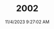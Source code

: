 ---
width: 5896
height: 3931
title: 2002
description: Orange 1976 BMW 2002 2.2L 5-Speed shot in Blanco, TX.
date: 11/4/2023 9:27:02 AM
cameraMake: Sony
cameraModel: ILCE-7M3
lens: E 35-150mm F2.0-F2.8 A058
settingsfStop: f/5
settingsISO: ISO 125
settingsShutter: 1/160
settingsFocalLength: 150 mm
---